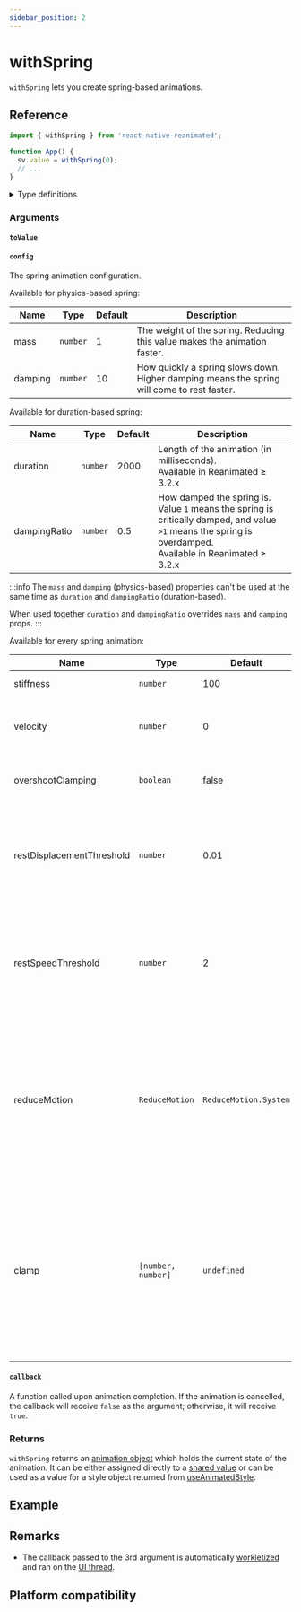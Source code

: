 ```yaml
---
sidebar_position: 2
---
```


# withSpring

`withSpring` lets you create spring-based animations.


<InteractiveExample src={SpringBasicSrc} component={SpringBasic} />

## Reference

```javascript
import { withSpring } from 'react-native-reanimated';

function App() {
  sv.value = withSpring(0);
  // ...
}
```

<details>
<summary>Type definitions</summary>

```typescript
type AnimatableValue = number | string | number[];

interface WithSpringConfig {
  damping?: number;
  mass?: number;
  stiffness?: number;
  overshootClamping?: boolean;
  restSpeedThreshold?: number;
  restDisplacementThreshold?: number;
  velocity?: number;
  reduceMotion?: ReduceMotion;
  clamp?: [number, number];
}

function withSpring<T extends AnimatableValue>(
  toValue: T,
  config?: WithSpringConfig,
  callback?: (finished?: boolean, current?: AnimatableValue) => void
): T;

enum ReduceMotion {
  System = 'system',
  Always = 'always',
  Never = 'never',
}
```

</details>

### Arguments

#### `toValue`


<AnimationToValue />

#### `config` <Optional />

The spring animation configuration.


<InteractivePlayground usePlayground={useSpringPlayground} />

Available for physics-based spring:

| Name                 | Type     | Default | Description                                                                                |
| -------------------- | -------- | ------- | ------------------------------------------------------------------------------------------ |
| mass <Optional />    | `number` | 1       | The weight of the spring. Reducing this value makes the animation faster.                  |
| damping <Optional /> | `number` | 10      | How quickly a spring slows down. Higher damping means the spring will come to rest faster. |

Available for duration-based spring:

| Name                      | Type     | Default | Description                                                                                                                                                     |
| ------------------------- | -------- | ------- | --------------------------------------------------------------------------------------------------------------------------------------------------------------- |
| duration <Optional />     | `number` | 2000    | Length of the animation (in milliseconds). <br/> Available in Reanimated ≥ 3.2.x                                                                                |
| dampingRatio <Optional /> | `number` | 0.5     | How damped the spring is. Value `1` means the spring is critically damped, and value `>1` means the spring is overdamped. <br/> Available in Reanimated ≥ 3.2.x |

:::info
The `mass` and `damping` (physics-based) properties can't be used at the same time as `duration` and `dampingRatio` (duration-based).

When used together `duration` and `dampingRatio` overrides `mass` and `damping` props.
:::

Available for every spring animation:

| Name                                   | Type               | Default               | Description                                                                                                                                                                        |
| -------------------------------------- | ------------------ | --------------------- | ---------------------------------------------------------------------------------------------------------------------------------------------------------------------------------- |
| stiffness <Optional />                 | `number`           | 100                   | How bouncy the spring is.                                                                                                                                                          |
| velocity <Optional />                  | `number`           | 0                     | Initial velocity applied to the spring equation.                                                                                                                                   |
| overshootClamping <Optional />         | `boolean`          | false                 | Whether a spring can bounce over the `toValue`.                                                                                                                                    |
| restDisplacementThreshold <Optional /> | `number`           | 0.01                  | The displacement below which the spring will snap to `toValue` without further oscillations.                                                                                       |
| restSpeedThreshold <Optional />        | `number`           | 2                     | The speed in pixels per second from which the spring will snap to `toValue` without further oscillations.                                                                          |
| reduceMotion <Optional />              | `ReduceMotion`     | `ReduceMotion.System` | A parameter that determines how the animation responds to the device's reduced motion accessibility setting. <br/> Available in Reanimated ≥ 3.5.x                                 |
| clamp <Optional />                     | `[number, number]` | `undefined`           | Limit of the scope of movement. If your spring would exceed this limit, then `dampingRatio` will be reduced (to make the spring less bouncy) <br/> Available in Reanimated ≥ 3.6.x |

#### `callback` <Optional />

A function called upon animation completion. If the animation is cancelled, the callback will receive `false` as the argument; otherwise, it will receive `true`.

### Returns

`withSpring` returns an [animation object](/docs/fundamentals/glossary#animation-object) which holds the current state of the animation. It can be either assigned directly to a [shared value](/docs/fundamentals/glossary#shared-value) or can be used as a value for a style object returned from [useAnimatedStyle](/docs/core/useAnimatedStyle).

## Example


<InteractiveExample src={SpringCarouselSrc} component={SpringCarousel} />

## Remarks

- The callback passed to the 3rd argument is automatically [workletized](/docs/fundamentals/glossary#to-workletize) and ran on the [UI thread](/docs/fundamentals/glossary#ui-thread).

## Platform compatibility

<PlatformCompatibility android ios web />
